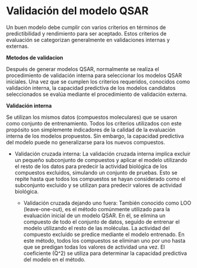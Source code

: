# Validación del modelo QSAR

Un buen modelo debe cumplir con varios criterios en términos de predictibilidad y rendimiento para ser aceptado. Estos criterios de evaluación se categorizan generalmente en validaciones internas y externas. 

**Metodos de validacion**

Después de generar modelos QSAR, normalmente se realiza el procedimiento de validación interna para seleccionar los modelos QSAR iniciales. Una vez que se cumplen los criterios requeridos, conocidos como validación interna, la capacidad predictiva de los modelos candidatos seleccionados se evalúa mediante el procedimiento de validación externa.

**Validación interna**

Se utilizan los mismos datos (compuestos moleculares) que se usaron como conjunto de entrenamiento. Todos los criterios utilizados con este propósito son simplemente indicadores de la calidad de la evaluación interna de los modelos propuestos. Sin embargo, la capacidad predictiva del modelo puede no generalizarse para los nuevos compuestos.

- Validación cruzada interna: La validación cruzada interna implica excluir un pequeño subconjunto de compuestos y aplicar el modelo utilizando el resto de los datos para predecir la actividad biológica de los compuestos excluidos, simulando un conjunto de pruebas. Esto se repite hasta que todos los compuestos se hayan considerado como el subconjunto excluido y se utilizan para predecir valores de actividad biológica.

  - Validación cruzada dejando uno fuera: También conocido como LOO (leave-one-out), es el método comúnmente utilizado para la evaluación inicial de un modelo QSAR. En él, se elimina un compuesto de todo el conjunto de datos, seguido de entrenar el modelo utilizando el resto de las moléculas. La actividad del compuesto excluido se predice mediante el modelo entrenado. En este método, todos los compuestos se eliminan uno por uno hasta que se predigan todas los valores de actividad una vez. El coeficiente \(Q^2\) se utiliza para determinar la capacidad predictiva del modelo en el método.
  


